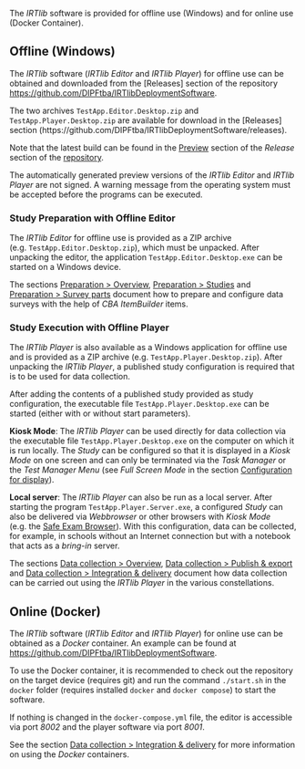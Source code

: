 The *IRTlib* software is provided for offline use (Windows) and for online use (Docker Container).

## Offline (Windows)

The *IRTlib* software (*IRTlib Editor* and *IRTlib Player*) for offline use can be obtained and downloaded from the [Releases] section of the repository <https://github.com/DIPFtba/IRTlibDeploymentSoftware>.

The two archives `TestApp.Editor.Desktop.zip` and `TestApp.Player.Desktop.zip` are available for download in the [Releases] section (https://github.com/DIPFtba/IRTlibDeploymentSoftware/releases).

::: callout-note
Note that the latest build can be found in the [Preview](https://github.com/DIPFtba/IRTlibDeploymentSoftware/releases/tag/preview-231025) section of the *Release* section of the [repository](https://github.com/DIPFtba/IRTlibDeploymentSoftware/releases).
:::

::: callout-warning
The automatically generated preview versions of the *IRTlib Editor* and *IRTlib Player* are not signed. A warning message from the operating system must be accepted before the programs can be executed.
:::

### Study Preparation with Offline Editor

The *IRTlib Editor* for offline use is provided as a ZIP archive (e.g. `TestApp.Editor.Desktop.zip`), which must be unpacked. After unpacking the editor, the application `TestApp.Editor.Desktop.exe` can be started on a Windows device.

The sections [Preparation > Overview](preparation-overview.qmd), [Preparation > Studies](preparation-studies.qmd) and [Preparation > Survey parts](preparation-parts.qmd) document how to prepare and configure data surveys with the help of *CBA ItemBuilder* items.

### Study Execution with Offline Player 

The *IRTlib Player* is also available as a Windows application for offline use and is provided as a ZIP archive (e.g. `TestApp.Player.Desktop.zip`). After unpacking the *IRTlib Player*, a published study configuration is required that is to be used for data collection.  

After adding the contents of a published study provided as study configuration, the executable file `TestApp.Player.Desktop.exe` can be started (either with or without start parameters). 

**Kiosk Mode**: The *IRTlib Player* can be used directly for data collection via the executable file `TestApp.Player.Desktop.exe` on the computer on which it is run locally. The *Study* can be configured so that it is displayed in a *Kiosk Mode* on one screen and can only be terminated via the *Task Manager* or the *Test Manager Menu* (see *Full Screen Mode* in the section [Configuration for display](preparation-studies.html#configuration-for-display)).

**Local server**: The *IRTlib Player* can also be run as a local server. After starting the program `TestApp.Player.Server.exe`, a configured *Study* can also be delivered via *Webbrowser* or other browsers with *Kiosk Mode* (e.g. the [Safe Exam Browser](https://safeexambrowser.org/)). With this configuration, data can be collected, for example, in schools without an Internet connection but with a notebook that acts as a *bring-in* server.

The sections [Data collection > Overview](data-collection-overview.qmd), [Data collection > Publish & export](data-collection-publish-and-export.qmd) and [Data collection > Integration & delivery](data-collection-player-integration.qmd) document how data collection can be carried out using the *IRTlib Player* in the various constellations. 

## Online (Docker)

The *IRTlib* software (*IRTlib Editor* and *IRTlib Player*) for online use can be obtained as a *Docker* container. An example can be found at <https://github.com/DIPFtba/IRTlibDeploymentSoftware>. 

To use the Docker container, it is recommended to check out the repository on the target device (requires git) and run the command `./start.sh` in the `docker` folder (requires installed `docker` and `docker compose`) to start the software.

If nothing is changed in the `docker-compose.yml` file, the editor is accessible via port *8002* and the player software via port *8001*.

See the section [Data collection > Integration & delivery](data-collection-player-integration.qmd) for more information on using the *Docker* containers. 
